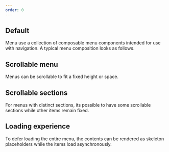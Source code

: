 ```yaml
---
order: 0
---
```



## Default

Menu use a collection of composable menu components intended for use with navigation. A typical menu composition looks as follows.

<Example Component={MenuDefault} packageName="@atlaskit/menu" />

## Scrollable menu

Menus can be scrollable to fit a fixed height or space.

<Example Component={MenuScrollable} packageName="@atlaskit/menu" />

## Scrollable sections

For menus with distinct sections, its possible to have some scrollable sections while other items remain fixed.

<Example Component={MenuScrollableSection} packageName="@atlaskit/menu" />

## Loading experience

To defer loading the entire menu, the contents can be rendered as skeleton placeholders while the items load asynchronously.

<Example Component={MenuLoading} packageName="@atlaskit/menu" />
